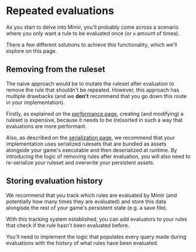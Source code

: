 # Repeated evaluations

As you start to delve into Mímir, you'll probably come across a scenario where you only want a rule to be evaluated once (or `n` amount of times).

There a few different solutions to achieve this functionality, which we'll explore on this page.

## Removing from the ruleset

The naive approach would be to mutate the ruleset after evaluation to remove the rule that shouldn't be repeated. However, this approach has multiple drawbacks (and we **don't** recommend that you go down this route in your implementation).

Firstly, as explained on the [performance page](/performance#ruleset-storage), creating (and modifying) a ruleset is expensive, because it needs to be (re)sorted in such a way that evaluations are more performant.

Also, as described on the [serialization page](/serialization), we recommend that your implementation uses serialized rulesets that are bundled as assets alongside your game's executable and then deserialized at runtime. By introducing the logic of removing rules after evaluation, you will also need to re-serialize your ruleset and overwrite your persistent assets.

## Storing evaluation history

We recommend that you track which rules are evaluated by Mímir (and potentially how many times they are evaluated) and store this data alongisde the rest of your game's persistent state (e.g. a save file).

With this tracking system established, you can add evaluators to your rules that check if the rule hasn't been evaluated before.

You'll need to implement the logic that populates every query made during evaluations with the history of what rules have been evaluated.
